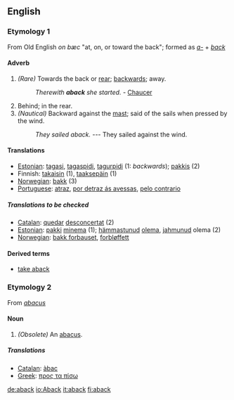 ==English==
===Etymology 1===
From Old English ''on bæc'' "at, on, or toward the back"; formed as ''[[a-]]'' + ''[[back]]''

====Adverb====
#''(Rare)'' Towards the back or [[rear]]; [[backwards]]; away.
#:''Therewith '''aback''' she started.'' - [[Chaucer]]
#Behind; in the rear.
#''(Nautical)'' Backward against the [[mast]]; said of the sails when pressed by the wind.
#:''They sailed aback.'' --- They sailed against the wind.

====Translations====
*[[Estonian]]: [[tagasi]], [[tagaspidi]], [[tagurpidi]] (1: ''backwards''); [[pakkis]] (2)
*Finnish: [[takaisin]] (1), [[taaksepäin]] (1)
*[[Norwegian]]: [[bakk]] (3)
*[[Portuguese]]: [[atraz]], [[por detraz ás avessas]], [[pelo contrario]]

=====Translations to be checked=====
{{checktrans}}
*[[Catalan]]: [[quedar]] [[desconcertat]] (2)
*[[Estonian]]: [[pakki]] [[minema]] (1); [[hämmastunud]] [[olema]], [[jahmunud]] olema (2) 
*[[Norwegian]]: [[bakk forbauset]], [[forbløffett]]

====Derived terms====
*[[take aback]]

===Etymology 2===
From ''[[abacus]]''

====Noun====
#''(Obsolete)'' An [[abacus]].

=====Translations=====
*[[Catalan]]: [[àbac]]
*[[Greek]]: [[προς τα πίσω]]

[[de:aback]]
[[io:Aback]]
[[it:aback]]
[[fi:aback]]